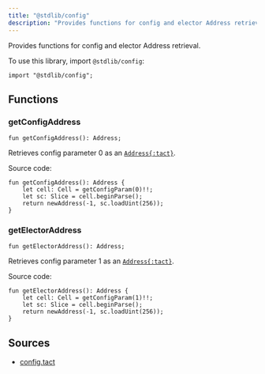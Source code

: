 ```yaml
---
title: "@stdlib/config"
description: "Provides functions for config and elector Address retrieval"
---
```


Provides functions for config and elector Address retrieval.

To use this library, import `@stdlib/config`:

```tact
import "@stdlib/config";
```

## Functions

### getConfigAddress

```tact
fun getConfigAddress(): Address;
```

Retrieves config parameter $0$ as an [`Address{:tact}`][p].

Source code:

```tact
fun getConfigAddress(): Address {
    let cell: Cell = getConfigParam(0)!!;
    let sc: Slice = cell.beginParse();
    return newAddress(-1, sc.loadUint(256));
}
```

### getElectorAddress

```tact
fun getElectorAddress(): Address;
```

Retrieves config parameter $1$ as an [`Address{:tact}`][p].

Source code:

```tact
fun getElectorAddress(): Address {
    let cell: Cell = getConfigParam(1)!!;
    let sc: Slice = cell.beginParse();
    return newAddress(-1, sc.loadUint(256));
}
```

## Sources

* [config.tact](https://github.com/tact-lang/tact/blob/61541b7783098e1af669faccd7d2334c10981c72/stdlib/libs/config.tact)

[p]: /book/types#primitive-types
